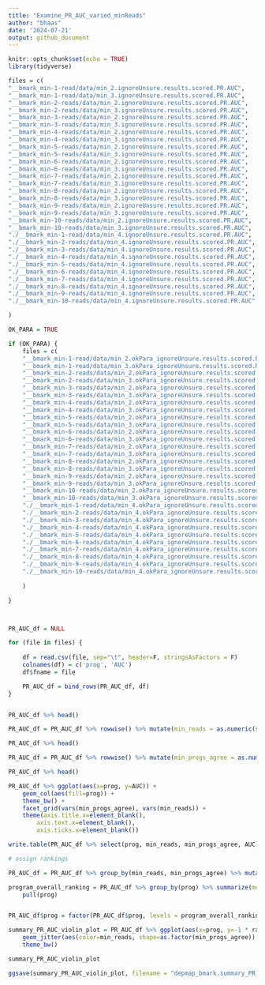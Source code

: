 ```yaml
---
title: "Examine_PR_AUC_varied_minReads"
author: "bhaas"
date: '2024-07-21'
output: github_document
---
```


```r
knitr::opts_chunk$set(echo = TRUE)
library(tidyverse)
```


```r

files = c(
"__bmark_min-1-read/data/min_2.ignoreUnsure.results.scored.PR.AUC",
"__bmark_min-1-read/data/min_3.ignoreUnsure.results.scored.PR.AUC",
"__bmark_min-2-reads/data/min_2.ignoreUnsure.results.scored.PR.AUC",
"__bmark_min-2-reads/data/min_3.ignoreUnsure.results.scored.PR.AUC",
"__bmark_min-3-reads/data/min_2.ignoreUnsure.results.scored.PR.AUC",
"__bmark_min-3-reads/data/min_3.ignoreUnsure.results.scored.PR.AUC",
"__bmark_min-4-reads/data/min_2.ignoreUnsure.results.scored.PR.AUC",
"__bmark_min-4-reads/data/min_3.ignoreUnsure.results.scored.PR.AUC",
"__bmark_min-5-reads/data/min_2.ignoreUnsure.results.scored.PR.AUC",
"__bmark_min-5-reads/data/min_3.ignoreUnsure.results.scored.PR.AUC",
"__bmark_min-6-reads/data/min_2.ignoreUnsure.results.scored.PR.AUC",
"__bmark_min-6-reads/data/min_3.ignoreUnsure.results.scored.PR.AUC",
"__bmark_min-7-reads/data/min_2.ignoreUnsure.results.scored.PR.AUC",
"__bmark_min-7-reads/data/min_3.ignoreUnsure.results.scored.PR.AUC",
"__bmark_min-8-reads/data/min_2.ignoreUnsure.results.scored.PR.AUC",
"__bmark_min-8-reads/data/min_3.ignoreUnsure.results.scored.PR.AUC",
"__bmark_min-9-reads/data/min_2.ignoreUnsure.results.scored.PR.AUC",
"__bmark_min-9-reads/data/min_3.ignoreUnsure.results.scored.PR.AUC",
"__bmark_min-10-reads/data/min_2.ignoreUnsure.results.scored.PR.AUC",
"__bmark_min-10-reads/data/min_3.ignoreUnsure.results.scored.PR.AUC",
"./__bmark_min-1-read/data/min_4.ignoreUnsure.results.scored.PR.AUC",
"./__bmark_min-2-reads/data/min_4.ignoreUnsure.results.scored.PR.AUC",
"./__bmark_min-3-reads/data/min_4.ignoreUnsure.results.scored.PR.AUC",
"./__bmark_min-4-reads/data/min_4.ignoreUnsure.results.scored.PR.AUC",
"./__bmark_min-5-reads/data/min_4.ignoreUnsure.results.scored.PR.AUC",
"./__bmark_min-6-reads/data/min_4.ignoreUnsure.results.scored.PR.AUC",
"./__bmark_min-7-reads/data/min_4.ignoreUnsure.results.scored.PR.AUC",
"./__bmark_min-8-reads/data/min_4.ignoreUnsure.results.scored.PR.AUC",
"./__bmark_min-9-reads/data/min_4.ignoreUnsure.results.scored.PR.AUC",
"./__bmark_min-10-reads/data/min_4.ignoreUnsure.results.scored.PR.AUC"

)

```


```r

OK_PARA = TRUE

if (OK_PARA) {
    files = c(
    "__bmark_min-1-read/data/min_2.okPara_ignoreUnsure.results.scored.PR.AUC",
    "__bmark_min-1-read/data/min_3.okPara_ignoreUnsure.results.scored.PR.AUC",
    "__bmark_min-2-reads/data/min_2.okPara_ignoreUnsure.results.scored.PR.AUC",
    "__bmark_min-2-reads/data/min_3.okPara_ignoreUnsure.results.scored.PR.AUC",
    "__bmark_min-3-reads/data/min_2.okPara_ignoreUnsure.results.scored.PR.AUC",
    "__bmark_min-3-reads/data/min_3.okPara_ignoreUnsure.results.scored.PR.AUC",
    "__bmark_min-4-reads/data/min_2.okPara_ignoreUnsure.results.scored.PR.AUC",
    "__bmark_min-4-reads/data/min_3.okPara_ignoreUnsure.results.scored.PR.AUC",
    "__bmark_min-5-reads/data/min_2.okPara_ignoreUnsure.results.scored.PR.AUC",
    "__bmark_min-5-reads/data/min_3.okPara_ignoreUnsure.results.scored.PR.AUC",
    "__bmark_min-6-reads/data/min_2.okPara_ignoreUnsure.results.scored.PR.AUC",
    "__bmark_min-6-reads/data/min_3.okPara_ignoreUnsure.results.scored.PR.AUC",
    "__bmark_min-7-reads/data/min_2.okPara_ignoreUnsure.results.scored.PR.AUC",
    "__bmark_min-7-reads/data/min_3.okPara_ignoreUnsure.results.scored.PR.AUC",
    "__bmark_min-8-reads/data/min_2.okPara_ignoreUnsure.results.scored.PR.AUC",
    "__bmark_min-8-reads/data/min_3.okPara_ignoreUnsure.results.scored.PR.AUC",
    "__bmark_min-9-reads/data/min_2.okPara_ignoreUnsure.results.scored.PR.AUC",
    "__bmark_min-9-reads/data/min_3.okPara_ignoreUnsure.results.scored.PR.AUC",
    "__bmark_min-10-reads/data/min_2.okPara_ignoreUnsure.results.scored.PR.AUC",
    "__bmark_min-10-reads/data/min_3.okPara_ignoreUnsure.results.scored.PR.AUC",
    "./__bmark_min-1-read/data/min_4.okPara_ignoreUnsure.results.scored.PR.AUC",
    "./__bmark_min-2-reads/data/min_4.okPara_ignoreUnsure.results.scored.PR.AUC",
    "./__bmark_min-3-reads/data/min_4.okPara_ignoreUnsure.results.scored.PR.AUC",
    "./__bmark_min-4-reads/data/min_4.okPara_ignoreUnsure.results.scored.PR.AUC",
    "./__bmark_min-5-reads/data/min_4.okPara_ignoreUnsure.results.scored.PR.AUC",
    "./__bmark_min-6-reads/data/min_4.okPara_ignoreUnsure.results.scored.PR.AUC",
    "./__bmark_min-7-reads/data/min_4.okPara_ignoreUnsure.results.scored.PR.AUC",
    "./__bmark_min-8-reads/data/min_4.okPara_ignoreUnsure.results.scored.PR.AUC",
    "./__bmark_min-9-reads/data/min_4.okPara_ignoreUnsure.results.scored.PR.AUC",
    "./__bmark_min-10-reads/data/min_4.okPara_ignoreUnsure.results.scored.PR.AUC"
    
    )

}




```



```r

PR_AUC_df = NULL

for (file in files) {
    
    df = read.csv(file, sep="\t", header=F, stringsAsFactors = F)
    colnames(df) = c('prog', 'AUC')
    df$fname = file

    PR_AUC_df = bind_rows(PR_AUC_df, df)
}


PR_AUC_df %>% head()
```

```r

PR_AUC_df = PR_AUC_df %>% rowwise() %>% mutate(min_reads = as.numeric(str_match(fname, "min-(\\d+)-read")[[2]]) )

PR_AUC_df %>% head()
```



```r

PR_AUC_df = PR_AUC_df %>% rowwise() %>% mutate(min_progs_agree = as.numeric(str_match(fname, "min_(\\d+)\\.")[[2]]) )

PR_AUC_df %>% head()
```


```r

PR_AUC_df %>% ggplot(aes(x=prog, y=AUC)) + 
    geom_col(aes(fill=prog)) +
    theme_bw() +
    facet_grid(vars(min_progs_agree), vars(min_reads)) +
    theme(axis.title.x=element_blank(),
        axis.text.x=element_blank(),
        axis.ticks.x=element_blank())


```


```r

write.table(PR_AUC_df %>% select(prog, min_reads, min_progs_agree, AUC), file="PR_AUC_summary.tsv", quote=F, sep="\t", row.names=F)


```




```r
# assign rankings

PR_AUC_df = PR_AUC_df %>% group_by(min_reads, min_progs_agree) %>% mutate(ranking = rank(-1*AUC, ties.method='average'))


```


```r

program_overall_ranking = PR_AUC_df %>% group_by(prog) %>% summarize(mean_ranking = mean(ranking)) %>% arrange(mean_ranking) %>%
    pull(prog)



```

```r

PR_AUC_df$prog = factor(PR_AUC_df$prog, levels = program_overall_ranking)

```


```r

summary_PR_AUC_violin_plot = PR_AUC_df %>% ggplot(aes(x=prog, y=-1 * ranking)) + geom_violin() +
    geom_jitter(aes(color=min_reads, shape=as.factor(min_progs_agree)), width=0.2, height=0.075) +
    theme_bw()

summary_PR_AUC_violin_plot

```


```r

ggsave(summary_PR_AUC_violin_plot, filename = "depmap_bmark.summary_PR_AUC_violin_plot.svg", width=7, height=3.5)

```





